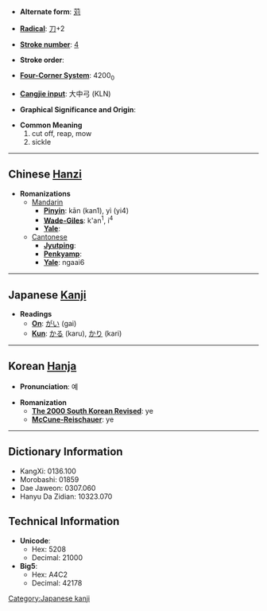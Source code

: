 * '''Alternate form''': [[苅]]

* '''[[Wiktionary:Chinese radical index| Radical]]''': [[Wiktionary:Chinese radical index 刀|刀]]+2

* '''[[Wiktionary:Chinese total strokes index|Stroke number]]''': [[Wiktionary:Chinese total strokes index 4|4]]

* '''Stroke order''': 

* '''[[Wiktionary:Chinese four corner index|Four-Corner System]]''': 4200<sub>0</sub>

* '''[[Wiktionary:Chinese Cangjie index|Cangjie input]]''': 大中弓 (KLN)

* '''Graphical Significance and Origin''': 

* '''Common Meaning'''
*#cut off, reap, mow
*# sickle


----

== Chinese [[Hanzi]] ==

* '''Romanizations'''
** [[Mandarin]]
*** '''[[Pinyin]]''': kān (kan1), yì (yi4)
*** '''[[Wade-Giles]]''': k'an<sup>1</sup>, i<sup>4</sup>
*** '''[[Yale]]''': 
**[[Cantonese]]
***'''[[Jyutping]]''':
***'''[[Penkyamp]]''': 
***'''[[Yale]]''': ngaai6


----

== Japanese [[Kanji]] ==

* '''Readings'''
** '''[[On]]''': [[がい]] (gai)
** '''[[Kun]]''': [[かる]] (karu), [[かり]] (kari)


----

== Korean [[Hanja]] ==

* '''Pronunciation''': 예

* '''Romanization'''
** '''[[The 2000 South Korean Revised Romanization|The 2000 South Korean Revised]]''': ye
** '''[[McCune-Reischauer]]''': ye

----

== Dictionary Information ==

* KangXi: 0136.100
* Morobashi: 01859
* Dae Jaweon: 0307.060
* Hanyu Da Zidian: 10323.070

== Technical Information ==

* '''Unicode''':
** Hex: 5208
** Decimal: 21000
* '''Big5''':
** Hex: A4C2
** Decimal: 42178

[[Category:Japanese kanji]]